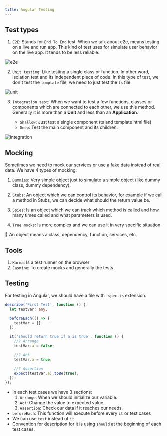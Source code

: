```yaml
---
title: Angular Testing
---
```


## Test types

1. `E2E`: Stands for `End To End` test. When we talk about e2e, means testing on a live and run app.
This kind of test uses for simulate user behavior on the live app. It tends to be less reliable.

![e2e](/img/e2e.png)

2. `Unit testing`: Like testing a single class or function. In other word, isolation test and its independent piece of code.
In this type of test, we don't test the `template` file, we need to just test the `ts` file.

![unit](/img/unit-testing.png)

3. `Integration test`: When we want to test a few functions, classes or components which are connected 
to each other, we use this method. Generally it is more than a **Unit** and less than an **Application**.

    - `Shallow`: Just test a single component (ts and template html file)
    - `Deep`: Test the main component and its children.

![integration](/img/integration-tests.png)

## Mocking
Sometimes we need to mock our services or use a fake data instead of real data. We have 4 types of
mocking:

1. `Dummies`: Very simple object just to simulate a simple object (like dummy class, dummy dependency).
2. `Stubs`: An object which we can control its behavior, for example if we call a method in Stubs, we 
can decide what should the return value be.

3. `Spies`: Is an object which we can track which method is called and how many times called and what 
parameters is used.

4. `True mocks`: Is more complex and we can use it in very specific situation.

🚩 An object means a class, dependency, function, services, etc.

## Tools
1. `Karma`: Is a test runner on the browser
2. `Jasmine`: To create mocks and generally the tests

## Testing
For testing in Angular, we should have a file with `.spec.ts` extension.
```ts title="app/first-test.spec.ts"
describe('First Test', function () {
  let testVar: any;

  beforeEach(() => {
    testVar = {}
  });

  it('should return true if a is true', function () {
    //? Arrange
    testVar.a = false;

    //? Act
    testVar.a = true;

    //? Assertion
    expect(testVar.a).toBe(true);
  });
});
```
- In each test cases we have 3 sections:
    1. `Arrange`: When we should initialize our variable.
    2. `Act`: Change the value to expected value.
    3. `Assertion`: Check our data if it reaches our needs.
- `beforeEach`: This function will execute before every `it` or test cases
- We can use `test` instead of `it`.
- Convention for description for it is using `should` at the beginning of each test cases.